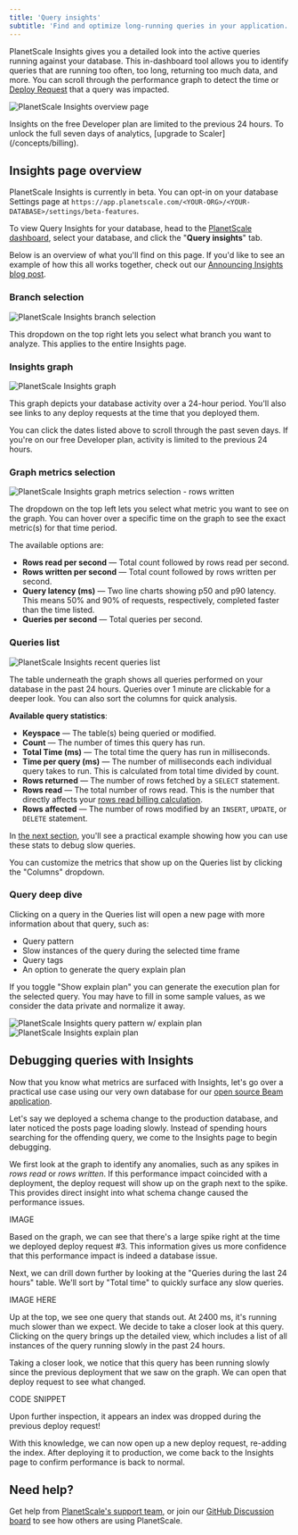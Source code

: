 ```yaml
---
title: 'Query insights'
subtitle: 'Find and optimize long-running queries in your application.'
---
```


PlanetScale Insights gives you a detailed look into the active queries running against your database. This in-dashboard tool allows you to identify queries that are running too often, too long, returning too much data, and more. You can scroll through the performance graph to detect the time or [Deploy Request](/concepts/deploy-requests) that a query was impacted.

![PlanetScale Insights overview page](/img/docs/insights-overview-2.png)

<InfoBlock type="note">
  Insights on the free Developer plan are limited to the previous 24 hours. To unlock the full seven days of analytics, [upgrade to Scaler](/concepts/billing).
</InfoBlock>

## Insights page overview

PlanetScale Insights is currently in beta. You can opt-in on your database Settings page at `https://app.planetscale.com/<YOUR-ORG>/<YOUR-DATABASE>/settings/beta-features`.

To view Query Insights for your database, head to the [PlanetScale dashboard](https://app.planetscale.com), select your database, and click the "**Query insights**" tab.

Below is an overview of what you'll find on this page. If you'd like to see an example of how this all works together, check out our [Announcing Insights blog post](https://planetscale.com/blog/announcing-insights).

### Branch selection

![PlanetScale Insights branch selection](/img/docs/insights-branches.png) 

This dropdown on the top right lets you select what branch you want to analyze. This applies to the entire Insights page.

### Insights graph

![PlanetScale Insights graph](/img/docs/insights-graph.png)

This graph depicts your database activity over a 24-hour period. You'll also see links to any deploy requests at the time that you deployed them.

You can click the dates listed above to scroll through the past seven days. If you're on our free Developer plan, activity is limited to the previous 24 hours. 

### Graph metrics selection

![PlanetScale Insights graph metrics selection - rows written](/img/docs/insights-graph-metrics-selection.png) 

The dropdown on the top left lets you select what metric you want to see on the graph. You can hover over a specific time on the graph to see the exact metric(s) for that time period.

The available options are:

- **Rows read per second** &mdash; Total count followed by rows read per second.
- **Rows written per second** &mdash; Total count followed by rows written per second.
- **Query latency (ms)** &mdash; Two line charts showing p50 and p90 latency. This means 50% and 90% of requests, respectively, completed faster than the time listed.
- **Queries per second** &mdash; Total queries per second.

### Queries list

![PlanetScale Insights recent queries list](/img/docs/insights-query-list.png)

The table underneath the graph shows all queries performed on your database in the past 24 hours. Queries over 1 minute are clickable for a deeper look. You can also sort the columns for quick analysis.

**Available query statistics**:

- **Keyspace** &mdash; The table(s) being queried or modified.
- **Count** &mdash; The number of times this query has run.
- **Total Time (ms)** &mdash; The total time the query has run in milliseconds.
- **Time per query (ms)** &mdash; The number of milliseconds each individual query takes to run. This is calculated from total time divided by count.
- **Rows returned** &mdash; The number of rows fetched by a `SELECT` statement.
- **Rows read** &mdash; The total number of rows read. This is the number that directly affects your [rows read billing calculation](/concepts/billing#understanding-rows-read). 
- **Rows affected** &mdash; The number of rows modified by an `INSERT`, `UPDATE`, or `DELETE` statement.

In [the next section](#debugging-queries-with-insights), you'll see a practical example showing how you can use these stats to debug slow queries.

You can customize the metrics that show up on the Queries list by clicking the "Columns" dropdown.

### Query deep dive

Clicking on a query in the Queries list will open a new page with more information about that query, such as:

- Query pattern
- Slow instances of the query during the selected time frame
- Query tags
- An option to generate the query explain plan

If you toggle "Show explain plan" you can generate the execution plan for the selected query. You may have to fill in some sample values, as we consider the data private and normalize it away.

![PlanetScale Insights query pattern w/ explain plan](/img/docs/insights-explain-plan.png)  
![PlanetScale Insights explain plan](/img/docs/insights-explain-plan-2.png)  

## Debugging queries with Insights

Now that you know what metrics are surfaced with Insights, let's go over a practical use case using our very own database for our [open source Beam application](https://github.com/planetscale/beam).

Let's say we deployed a schema change to the production database, and later noticed the posts page loading slowly. Instead of spending hours searching for the offending query, we come to the Insights page to begin debugging.

We first look at the graph to identify any anomalies, such as any spikes in *rows read* or *rows written*. If this performance impact coincided with a deployment, the deploy request will show up on the graph next to the spike. This provides direct insight into what schema change caused the performance issues.

IMAGE

Based on the graph, we can see that there's a large spike right at the time we deployed deploy request #3. This information gives us more confidence that this performance impact is indeed a database issue.

Next, we can drill down further by looking at the "Queries during the last 24 hours" table. We'll sort by "Total time" to quickly surface any slow queries.

IMAGE HERE

Up at the top, we see one query that stands out. At 2400 ms, it's running much slower than we expect. We decide to take a closer look at this query. Clicking on the query brings up the detailed view, which includes a list of all instances of the query running slowly in the past 24 hours.

Taking a closer look, we notice that this query has been running slowly since the previous deployment that we saw on the graph. We can open that deploy request to see what changed.

CODE SNIPPET

Upon further inspection, it appears an index was dropped during the previous deploy request! 

With this knowledge, we can now open up a new deploy request, re-adding the index. After deploying it to production, we come back to the Insights page to confirm performance is back to normal.

## Need help?

Get help from [PlanetScale's support team](https://www.planetscale.com/support), or join our [GitHub Discussion board](https://github.com/planetscale/discussion/discussions) to see how others are using PlanetScale.